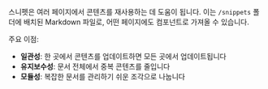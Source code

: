 스니펫은 여러 페이지에서 콘텐츠를 재사용하는 데 도움이 됩니다. 이는 `/snippets` 폴더에 배치된 Markdown 파일로, 어떤 페이지에도 컴포넌트로 가져올 수 있습니다.

주요 이점:

* **일관성**: 한 곳에서 콘텐츠를 업데이트하면 모든 곳에서 업데이트됩니다
* **유지보수성**: 문서 전체에서 중복 콘텐츠를 줄입니다
* **모듈성**: 복잡한 문서를 관리하기 쉬운 조각으로 나눕니다
